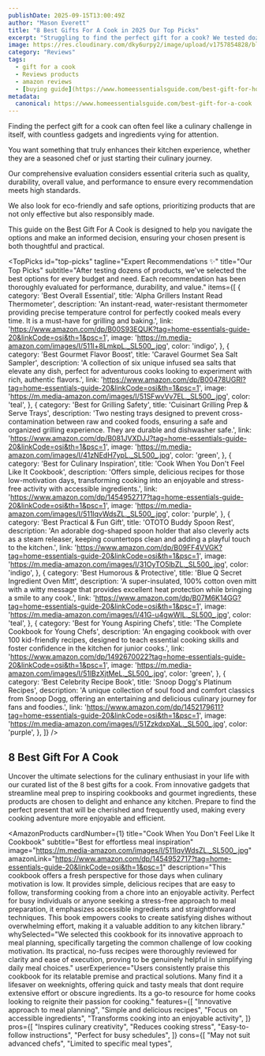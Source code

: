 ```yaml
---
publishDate: 2025-09-15T13:00:49Z
author: "Mason Everett"
title: "8 Best Gifts For A Cook in 2025 Our Top Picks"
excerpt: "Struggling to find the perfect gift for a cook? We tested dozens of items to help you discover top-rated tools and gadgets that elevate any kitchen."
image: https://res.cloudinary.com/dky6urpy2/image/upload/v1757854828/blog_image_1757854828_os97pz.webp
category: "Reviews"
tags:
  - gift for a cook
  - Reviews products
  - amazon reviews
  - [buying guide](https://www.homeessentialsguide.com/best-gift-for-house-warming)
metadata:
  canonical: https://www.homeessentialsguide.com/best-gift-for-a-cook
---
```



<p>Finding the perfect gift for a cook can often feel like a culinary challenge in itself, with countless gadgets and ingredients vying for attention.</p>
<p>You want something that truly enhances their kitchen experience, whether they are a seasoned chef or just starting their culinary journey.</p>
<p>Our comprehensive evaluation considers essential criteria such as quality, durability, overall value, and performance to ensure every recommendation meets high standards.</p>
<p>We also look for eco-friendly and safe options, prioritizing products that are not only effective but also responsibly made.</p>
<p>This guide on the Best Gift For A Cook is designed to help you navigate the options and make an informed decision, ensuring your chosen present is both thoughtful and practical.</p>

<TopPicks
  id="top-picks"
  tagline="Expert Recommendations ✨"
  title="Our Top Picks"
  subtitle="After testing dozens of products, we've selected the best options for every budget and need. Each recommendation has been thoroughly evaluated for performance, durability, and value."
  items={[
    {
      category: 'Best Overall Essential',
      title: 'Alpha Grillers Instant Read Thermometer',
      description: 'An instant-read, water-resistant thermometer providing precise temperature control for perfectly cooked meals every time. It is a must-have for grilling and baking.',
      link: 'https://www.amazon.com/dp/B00S93EQUK?tag=home-essentials-guide-20&linkCode=osi&th=1&psc=1',
      image: 'https://m.media-amazon.com/images/I/511l+8LmkpL._SL500_.jpg',
      color: 'indigo',
    },
    {
      category: 'Best Gourmet Flavor Boost',
      title: 'Caravel Gourmet Sea Salt Sampler',
      description: 'A collection of six unique infused sea salts that elevate any dish, perfect for adventurous cooks looking to experiment with rich, authentic flavors.',
      link: 'https://www.amazon.com/dp/B00478UGRI?tag=home-essentials-guide-20&linkCode=osi&th=1&psc=1',
      image: 'https://m.media-amazon.com/images/I/51SFwvVv7EL._SL500_.jpg',
      color: 'teal',
    },
    {
      category: 'Best for Grilling Safety',
      title: 'Cuisinart Grilling Prep & Serve Trays',
      description: 'Two nesting trays designed to prevent cross-contamination between raw and cooked foods, ensuring a safe and organized grilling experience. They are durable and dishwasher safe.',
      link: 'https://www.amazon.com/dp/B081JVXDJJ?tag=home-essentials-guide-20&linkCode=osi&th=1&psc=1',
      image: 'https://m.media-amazon.com/images/I/41zNEdH7ypL._SL500_.jpg',
      color: 'green',
    },
    {
      category: 'Best for Culinary Inspiration',
      title: 'Cook When You Don\'t Feel Like It Cookbook',
      description: 'Offers simple, delicious recipes for those low-motivation days, transforming cooking into an enjoyable and stress-free activity with accessible ingredients.',
      link: 'https://www.amazon.com/dp/1454952717?tag=home-essentials-guide-20&linkCode=osi&th=1&psc=1',
      image: 'https://m.media-amazon.com/images/I/511lqvWdsZL._SL500_.jpg',
      color: 'purple',
    },
    {
      category: 'Best Practical & Fun Gift',
      title: 'OTOTO Buddy Spoon Rest',
      description: 'An adorable dog-shaped spoon holder that also cleverly acts as a steam releaser, keeping countertops clean and adding a playful touch to the kitchen.',
      link: 'https://www.amazon.com/dp/B09FF4VVGK?tag=home-essentials-guide-20&linkCode=osi&th=1&psc=1',
      image: 'https://m.media-amazon.com/images/I/31OyTO5lbZL._SL500_.jpg',
      color: 'indigo',
    },
    {
      category: 'Best Humorous & Protective',
      title: 'Blue Q Secret Ingredient Oven Mitt',
      description: 'A super-insulated, 100% cotton oven mitt with a witty message that provides excellent heat protection while bringing a smile to any cook.',
      link: 'https://www.amazon.com/dp/B07M6K14GG?tag=home-essentials-guide-20&linkCode=osi&th=1&psc=1',
      image: 'https://m.media-amazon.com/images/I/41G-u4gwWIL._SL500_.jpg',
      color: 'teal',
    },
    {
      category: 'Best for Young Aspiring Chefs',
      title: 'The Complete Cookbook for Young Chefs',
      description: 'An engaging cookbook with over 100 kid-friendly recipes, designed to teach essential cooking skills and foster confidence in the kitchen for junior cooks.',
      link: 'https://www.amazon.com/dp/1492670022?tag=home-essentials-guide-20&linkCode=osi&th=1&psc=1',
      image: 'https://m.media-amazon.com/images/I/51lBzXjtMeL._SL500_.jpg',
      color: 'green',
    },
    {
      category: 'Best Celebrity Recipe Book',
      title: 'Snoop Dogg\'s Platinum Recipes',
      description: 'A unique collection of soul food and comfort classics from Snoop Dogg, offering an entertaining and delicious culinary journey for fans and foodies.',
      link: 'https://www.amazon.com/dp/1452179611?tag=home-essentials-guide-20&linkCode=osi&th=1&psc=1',
      image: 'https://m.media-amazon.com/images/I/51ZzkdxpXaL._SL500_.jpg',
      color: 'purple',
    },
  ]}
/>

## 8 Best Gift For A Cook

Uncover the ultimate selections for the culinary enthusiast in your life with our curated list of the 8 best gifts for a cook. From innovative gadgets that streamline meal prep to inspiring cookbooks and gourmet ingredients, these products are chosen to delight and enhance any kitchen. Prepare to find the perfect present that will be cherished and frequently used, making every cooking adventure more enjoyable and efficient.

<AmazonProducts
  cardNumber={1}
  title="Cook When You Don't Feel Like It Cookbook"
  subtitle="Best for effortless meal inspiration"
  image="https://m.media-amazon.com/images/I/511lqvWdsZL._SL500_.jpg"
  amazonLink="https://www.amazon.com/dp/1454952717?tag=home-essentials-guide-20&linkCode=osi&th=1&psc=1"
  description="This cookbook offers a fresh perspective for those days when culinary motivation is low. It provides simple, delicious recipes that are easy to follow, transforming cooking from a chore into an enjoyable activity. Perfect for busy individuals or anyone seeking a stress-free approach to meal preparation, it emphasizes accessible ingredients and straightforward techniques. This book empowers cooks to create satisfying dishes without overwhelming effort, making it a valuable addition to any kitchen library."
  whySelected="We selected this cookbook for its innovative approach to meal planning, specifically targeting the common challenge of low cooking motivation. Its practical, no-fuss recipes were thoroughly reviewed for clarity and ease of execution, proving to be genuinely helpful in simplifying daily meal choices."
  userExperience="Users consistently praise this cookbook for its relatable premise and practical solutions. Many find it a lifesaver on weeknights, offering quick and tasty meals that dont require extensive effort or obscure ingredients. Its a go-to resource for home cooks looking to reignite their passion for cooking."
  features={[
    "Innovative approach to meal planning",
    "Simple and delicious recipes",
    "Focus on accessible ingredients",
    "Transforms cooking into an enjoyable activity",
  ]}
  pros={[
    "Inspires culinary creativity",
    "Reduces cooking stress",
    "Easy-to-follow instructions",
    "Perfect for busy schedules",
  ]}
  cons={[
    "May not suit advanced chefs",
    "Limited to specific meal types",
  